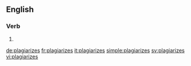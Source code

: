 ==English==

===Verb===
{{head|en}}

# {{en-third-person singular of|plagiarize}}

[[de:plagiarizes]]
[[fr:plagiarizes]]
[[it:plagiarizes]]
[[simple:plagiarizes]]
[[sv:plagiarizes]]
[[vi:plagiarizes]]